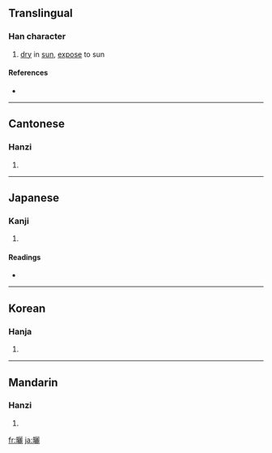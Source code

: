 {{also|晒}}
==Translingual==

===Han character===
{{Han char|rn=72|rad=日|as=19|sn=23|four=6701<sub>1</sub>|canj=日一一心 (AMMP)}}

# [[dry]] in [[sun]], [[expose]] to sun

====References====
* {{Han ref|kx=0501.440|dkj=14266|dj=0872.190|hdz=21542.140|uh=66EC|ud=26348|bh=C5CE|bd=50638}}

----

==Cantonese==

===Hanzi===
{{yue-hanzi|jyut=|y=saai3}}

# {{defn|Cantonese}}

----

==Japanese==

===Kanji===
{{ja-kanji|grade=|rs=日19}}

# {{defn|Japanese}}

====Readings====
* {{ja-readings|on=[[さい]] (sai)|kun=[[さらす]] (sarasu), [[さらし]] (sarashi)}}

----

==Korean==

===Hanja===
{{ko-hanja|hangeul=[[솨]]|eumhun=|rv=swa|mr=swa|y=swa}}

# {{defn|Korean}}

----

==Mandarin==

===Hanzi===
{{cmn-hanzi|sim=晒|pin=[[shài]] ([[shai4]])|wg=shai<sup>4</sup>}}

# {{defn|Mandarin}}

[[fr:曬]]
[[ja:曬]]